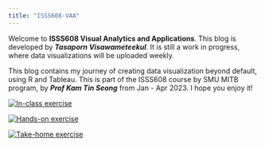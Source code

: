 ```yaml
---
title: "ISSS608-VAA"
---
```


Welcome to **ISSS608 Visual Analytics and Applications**. This blog is developed by ***Tasaporn Visawameteekul***. It is still a work in progress, where data visualizations will be uploaded weekly.

This blog contains my journey of creating data visualization beyond default, using R and Tableau. This is part of the ISSS608 course by SMU MITB program, by ***Prof Kam Tin Seong*** from Jan - Apr 2023. I hope you enjoy it!

::: {layout="[30,-3, 30, -3, 30,-4]"}
[![In-class exercise](in-class.gif)](https://isss608-ay2022-23t2-tasapornv.netlify.app/hands-on_ex/hands-on_ex01/hands-on_ex01)

[![Hands-on exercise](hands-on.gif)](https://isss608-ay2022-23t2-tasapornv.netlify.app/hands-on_ex/hands-on_ex01/hands-on_ex01)

[![Take-home exercise](take-home.gif)](https://isss608-ay2022-23t2-tasapornv.netlify.app/hands-on_ex/hands-on_ex01/hands-on_ex01)
:::
